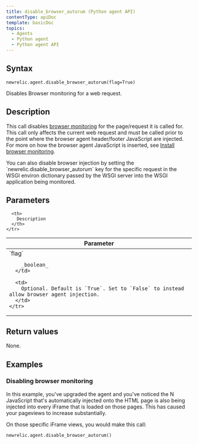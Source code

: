 ```yaml
---
title: disable_browser_autorum (Python agent API)
contentType: apiDoc
template: basicDoc
topics:
  - Agents
  - Python agent
  - Python agent API
---
```


## Syntax

```
newrelic.agent.disable_browser_autorum(flag=True)
```

Disables Browser monitoring for a web request.

## Description

This call disables [browser monitoring](/docs/browser/new-relic-browser/getting-started/introduction-new-relic-browser) for the page/request it is called for. This call only affects the current web request and must be called prior to the point where the browser agent header/footer JavaScript are injected. For more on how the browser agent JavaScript is inserted, see [Install browser monitoring](/docs/browser/new-relic-browser/installation-configuration/add-apps-new-relic-browser).

<Callout variant="tip">
  You can also disable browser injection by setting the `newrelic.disable_browser_autorum` key for the specific request in the WSGI environ dictionary passed by the WSGI server into the WSGI application being monitored.
</Callout>

## Parameters

<Table>
  <thead>
    <tr>
      <th width="25%">
        Parameter
      </th>

      <th>
        Description
      </th>
    </tr>
  </thead>

  <tbody>
    <tr>
      <td>
        `flag`

        _boolean_
      </td>

      <td>
        Optional. Default is `True`. Set to `False` to instead allow browser agent injection.
      </td>
    </tr>
  </tbody>
</Table>

## Return values

None.

## Examples

### Disabling browser monitoring

In this example, you've upgraded the agent and you've noticed the N JavaScript that's automatically injected onto the HTML page is also being injected into every iFrame that is loaded on those pages. This has caused your pageviews to increase substantially.

On those specific iFrame views, you would make this call:

```
newrelic.agent.disable_browser_autorum()
```

